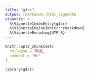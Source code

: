 ```yaml
---
title: "g4sr"
output: rmarkdown::html_vignette
vignette: >
  %\VignetteIndexEntry{g4sr}
  %\VignetteEngine{knitr::rmarkdown}
  %\VignetteEncoding{UTF-8}
---
```


```r
knitr::opts_chunk$set(
  collapse = TRUE,
  comment = "#>"
)
```

```r
library(g4sr)
```
